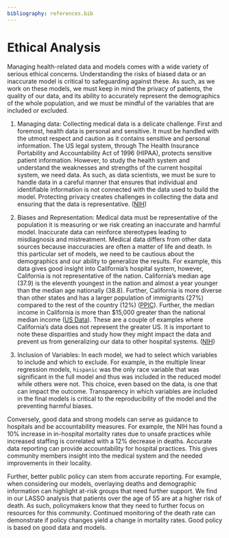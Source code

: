 ```yaml
---
bibliography: references.bib
---
```


# Ethical Analysis

Managing health-related data and models comes with a wide variety of serious ethical concerns. Understanding the risks of biased data or an inaccurate model is critical to safeguarding against these. As such, as we work on these models, we must keep in mind the privacy of patients, the quality of our data, and its ability to accurately represent the demographics of the whole population, and we must be mindful of the variables that are included or excluded.

1)  Managing data: Collecting medical data is a delicate challenge. First and foremost, health data is personal and sensitive. It must be handled with the utmost respect and caution as it contains sensitive and personal information. The US legal system, through The Health Insurance Portability and Accountability Act of 1996 (HIPAA), protects sensitive patient information. However, to study the health system and understand the weaknesses and strengths of the current hospital system, we need data. As such, as data scientists, we must be sure to handle data in a careful manner that ensures that individual and identifiable information is not connected with the data used to build the model. Protecting privacy creates challenges in collecting the data and ensuring that the data is representative. ([NIH](https://www.ncbi.nlm.nih.gov/books/NBK9579/))

2)  Biases and Representation: Medical data must be representative of the population it is measuring or we risk creating an inaccurate and harmful model. Inaccurate data can reinforce stereotypes leading to misdiagnosis and mistreatment. Medical data differs from other data sources because inaccuracies are often a matter of life and death. In this particular set of models, we need to be cautious about the demographics and our ability to generalize the results. For example, this data gives good insight into California's hospital system, however, California is not representative of the nation. California's median age (37.9) is the eleventh youngest in the nation and almost a year younger than the median age nationally (38.8). Further, California is more diverse than other states and has a larger population of immigrants (27%) compared to the rest of the country (12%) ([PPIC](https://www.ppic.org/publication/californias-population/)). Further, the median income in California is more than \$15,000 greater than the national median income ([US Data](https://datausa.io/profile/geo/california?compare=united-states)). These are a couple of examples where California's data does not represent the greater US. It is important to note these disparities and study how they might impact the data and prevent us from generalizing our data to other hospital systems. ([NIH](https://www.ncbi.nlm.nih.gov/pmc/articles/PMC8515002/))

3)  Inclusion of Variables: In each model, we had to select which variables to include and which to exclude. For example, in the multiple linear regression models, `hispanic` was the only race variable that was significant in the full model and thus was included in the reduced model while others were not. This choice, even based on the data, is one that can impact the outcome. Transparency in which variables are included in the final models is critical to the reproducibility of the model and the preventing harmful biases. 

Conversely, good data and strong models can serve as guidance to hospitals and be accountability measures. For example, the NIH has found a 10% increase in in-hospital mortality rates due to unsafe practices while increased staffing is correlated with a 12% decrease in deaths. Accurate data reporting can provide accountability for hospital practices. This gives community members insight into the medical system and the needed improvements in their locality.

Further, better public policy can stem from accurate reporting. For example, when considering our models, overlaying deaths and demographic information can highlight at-risk groups that need further support. We find in our LASSO analysis that patients over the age of 55 are at a higher risk of death. As such, policymakers know that they need to further focus on resources for this community. Continued monitoring of the death rate can demonstrate if policy changes yield a change in mortality rates. Good policy is based on good data and models.
